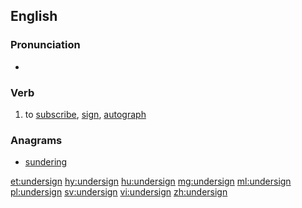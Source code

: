 ==English==

===Pronunciation===
* {{rhymes|aɪn|lang=en}}

===Verb===
{{en-verb}}

# to [[subscribe]], [[sign]], [[autograph]]

===Anagrams===
* [[sundering#English|sundering]]

[[et:undersign]]
[[hy:undersign]]
[[hu:undersign]]
[[mg:undersign]]
[[ml:undersign]]
[[pl:undersign]]
[[sv:undersign]]
[[vi:undersign]]
[[zh:undersign]]